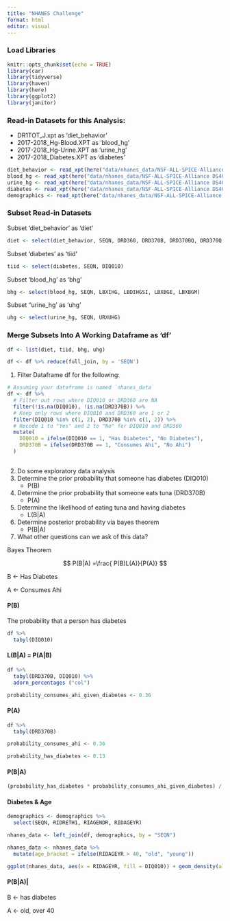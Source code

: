 ```yaml
---
title: "NHANES Challenge"
format: html
editor: visual
---
```


### Load Libraries

```r
knitr::opts_chunk$set(echo = TRUE)
library(car)
library(tidyverse)
library(haven)
library(here)
library(ggplot2)
library(janitor)
```

### Read-in Datasets for this Analysis:

-   DR1TOT_J.xpt as 'diet_behavior'
-   2017-2018_Hg-Blood.XPT as 'blood_hg'
-   2017-2018_Hg-Urine.XPT as 'urine_hg'
-   2017-2018_Diabetes.XPT as 'diabetes'

```r
diet_behavior <- read_xpt(here("data/nhanes_data/NSF-ALL-SPICE-Alliance DS400 main data-nhanes_data/DR1TOT_J.XPT"))
blood_hg <- read_xpt(here("data/nhanes_data/NSF-ALL-SPICE-Alliance DS400 main data-nhanes_data/2017-2018_Hg-Blood.XPT"))
urine_hg <- read_xpt(here("data/nhanes_data/NSF-ALL-SPICE-Alliance DS400 main data-nhanes_data/2017-2018_Hg-Urine.XPT"))
diabetes <- read_xpt(here("data/nhanes_data/NSF-ALL-SPICE-Alliance DS400 main data-nhanes_data/2017-2018_Diabetes.XPT"))
demographics <- read_xpt(here("data/nhanes_data/NSF-ALL-SPICE-Alliance DS400 main data-nhanes_data/2017-2018_Demographics.XPT"))
```

### Subset Read-in Datasets

Subset 'diet_behavior' as 'diet'

```r
diet <- select(diet_behavior, SEQN, DRD360, DRD370B, DRD370BQ, DRD370Q, DRD370QQ)
```

Subset 'diabetes' as 'tiid'

```r
tiid <- select(diabetes, SEQN, DIQ010)
```

Subset 'blood_hg' as 'bhg'

```r
bhg <- select(blood_hg, SEQN, LBXIHG, LBDIHGSI, LBXBGE, LBXBGM)
```

Subset "urine_hg' as 'uhg'

```r
uhg <- select(urine_hg, SEQN, URXUHG)
```

### Merge Subsets Into A Working Dataframe as 'df'

```r
df <- list(diet, tiid, bhg, uhg)

df <- df %>% reduce(full_join, by = 'SEQN')
```

1.  Filter Dataframe df for the following:

```r
# Assuming your dataframe is named `nhanes_data`
df <- df %>%
  # Filter out rows where DIQ010 or DRD360 are NA
  filter(!is.na(DIQ010), !is.na(DRD370B)) %>%
  # Keep only rows where DIQ010 and DRD360 are 1 or 2
  filter(DIQ010 %in% c(1, 2), DRD370B %in% c(1, 2)) %>%
  # Recode 1 to "Yes" and 2 to "No" for DIQ010 and DRD360
  mutate(
    DIQ010 = ifelse(DIQ010 == 1, "Has Diabetes", "No Diabetes"),
    DRD370B = ifelse(DRD370B == 1, "Consumes Ahi", "No Ahi")
  )
  
```

2.  Do some exploratory data analysis
3.  Determine the prior probability that someone has diabetes (DIQ010)
    -   P(B)
4.  Determine the prior probability that someone eats tuna (DRD370B)
    -   P(A)
5.  Determine the likelihood of eating tuna and having diabetes
    -   L(B\|A)
6.  Determine posterior probability via bayes theorem
    -   P(B\|A)
7.  What other questions can we ask of this data?

Bayes Theorem

$$
P(B|A) =\frac{ P(B)L(A)}{P(A)}
$$

B \<- Has Diabetes

A \<- Consumes Ahi

#### P(B)

The probability that a person has diabetes

```r
df %>% 
  tabyl(DIQ010)
```

#### L(B\|A) = P(A\|B)

```r
df %>% 
  tabyl(DRD370B, DIQ010) %>%
  adorn_percentages ("col")
```

```r
probability_consumes_ahi_given_diabetes <- 0.36
```

#### P(A)

```r
df %>% 
  tabyl(DRD370B)
```

```r
probability_consumes_ahi <- 0.36
```

```r
probability_has_diabetes <- 0.13
```

#### P(B\|A)

```r
(probability_has_diabetes * probability_consumes_ahi_given_diabetes) / probability_consumes_ahi
```

#### Diabetes & Age

```r
demographics <- demographics %>% 
  select(SEQN, RIDRETH1, RIAGENDR, RIDAGEYR)
```

```r
nhanes_data <- left_join(df, demographics, by = "SEQN")
```

```r
nhanes_data <- nhanes_data %>%
  mutate(age_bracket = ifelse(RIDAGEYR > 40, "old", "young"))
```

```r
ggplot(nhanes_data, aes(x = RIDAGEYR, fill = DIQ010)) + geom_density(alpha = 0.5)
```

#### P(B\|A)\|

B \<- has diabetes

A \<- old, over 40
